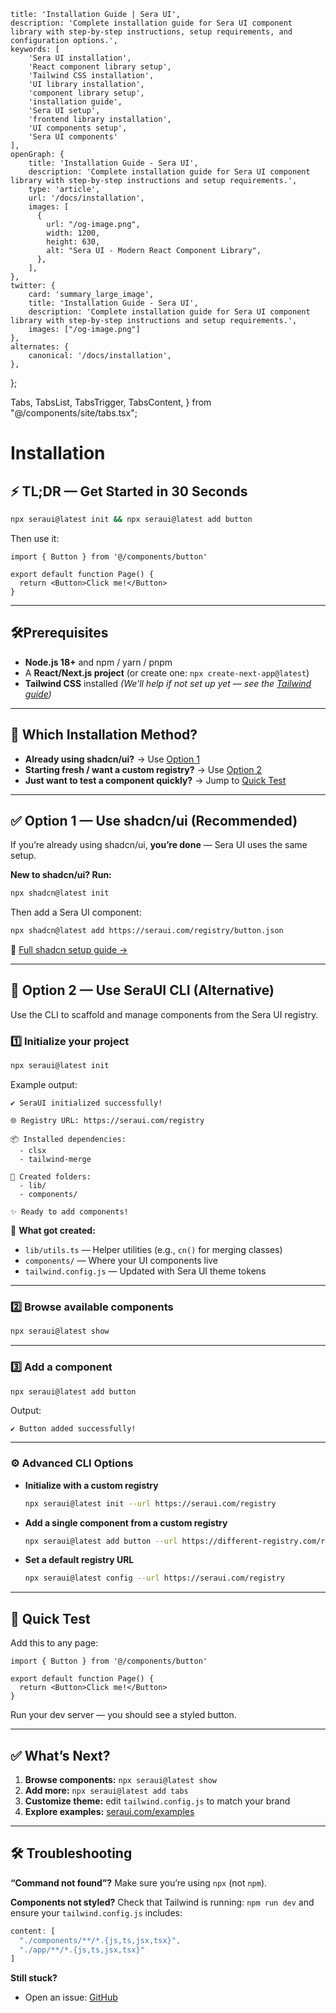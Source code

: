     title: 'Installation Guide | Sera UI',
    description: 'Complete installation guide for Sera UI component library with step-by-step instructions, setup requirements, and configuration options.',
    keywords: [
        'Sera UI installation',
        'React component library setup',
        'Tailwind CSS installation',
        'UI library installation',
        'component library setup',
        'installation guide',
        'Sera UI setup',
        'frontend library installation',
        'UI components setup',
        'Sera UI components'
    ],
    openGraph: {
        title: 'Installation Guide - Sera UI',
        description: 'Complete installation guide for Sera UI component library with step-by-step instructions and setup requirements.',
        type: 'article',
        url: '/docs/installation',
        images: [
          {
            url: "/og-image.png",
            width: 1200,
            height: 630,
            alt: "Sera UI - Modern React Component Library",
          },
        ],
    },
    twitter: {
        card: 'summary_large_image',
        title: 'Installation Guide - Sera UI',
        description: 'Complete installation guide for Sera UI component library with step-by-step instructions and setup requirements.',
        images: ["/og-image.png"]
    },
    alternates: {
        canonical: '/docs/installation',
    },
};

  Tabs,
  TabsList,
  TabsTrigger,
  TabsContent,
} from "@/components/site/tabs.tsx";

# Installation

## ⚡ TL;DR — Get Started in 30 Seconds

```bash
npx seraui@latest init && npx seraui@latest add button
````

Then use it:

```tsx
import { Button } from '@/components/button'

export default function Page() {
  return <Button>Click me!</Button>
}
```

---

## 🛠️Prerequisites

* **Node.js 18+** and npm / yarn / pnpm
* A **React/Next.js project** (or create one: `npx create-next-app@latest`)
* **Tailwind CSS** installed
  *(We’ll help if not set up yet — see the [Tailwind guide](https://tailwindcss.com/docs/guides/nextjs))*

---

## 🚀 Which Installation Method?

* **Already using shadcn/ui?** → Use [Option 1](#-option-1--use-shadcnui-recommended)
* **Starting fresh / want a custom registry?** → Use [Option 2](#-option-2--use-seraui-cli-alternative)
* **Just want to test a component quickly?** → Jump to [Quick Test](#-quick-test)

---

## ✅ Option 1 — Use shadcn/ui (Recommended)

If you’re already using shadcn/ui, **you’re done** — Sera UI uses the same setup.

**New to shadcn/ui? Run:**

```bash
npx shadcn@latest init
```

Then add a Sera UI component:

```bash
npx shadcn@latest add https://seraui.com/registry/button.json
```

📘 [Full shadcn setup guide →](https://ui.shadcn.com/docs/installation)

---

## 🚀 Option 2 — Use SeraUI CLI (Alternative)

Use the CLI to scaffold and manage components from the Sera UI registry.

### 1️⃣ Initialize your project

```bash
npx seraui@latest init
```

Example output:

```shell
✔ SeraUI initialized successfully!

🌐 Registry URL: https://seraui.com/registry

📦 Installed dependencies:
  - clsx
  - tailwind-merge

📁 Created folders:
  - lib/
  - components/

✨ Ready to add components!
```

📁 **What got created:**

* `lib/utils.ts` — Helper utilities (e.g., `cn()` for merging classes)
* `components/` — Where your UI components live
* `tailwind.config.js` — Updated with Sera UI theme tokens

---

### 2️⃣ Browse available components

```bash
npx seraui@latest show
```

---

### 3️⃣ Add a component

```bash
npx seraui@latest add button
```

Output:

```shell
✔ Button added successfully!
```

---

### ⚙️ Advanced CLI Options

* **Initialize with a custom registry**

  ```bash
  npx seraui@latest init --url https://seraui.com/registry
  ```

* **Add a single component from a custom registry**

  ```bash
  npx seraui@latest add button --url https://different-registry.com/registry
  ```

* **Set a default registry URL**

  ```bash
  npx seraui@latest config --url https://seraui.com/registry
  ```

---

## 🎨 Quick Test

Add this to any page:

```tsx
import { Button } from '@/components/button'

export default function Page() {
  return <Button>Click me!</Button>
}
```

Run your dev server — you should see a styled button.

---

## ✅ What’s Next?

1. **Browse components:** `npx seraui@latest show`
2. **Add more:** `npx seraui@latest add tabs`
3. **Customize theme:** edit `tailwind.config.js` to match your brand
4. **Explore examples:** [seraui.com/examples](https://seraui.com/examples)

---

## 🛠️ Troubleshooting

**“Command not found”?**
Make sure you’re using `npx` (not `npm`).

**Components not styled?**
Check that Tailwind is running:
`npm run dev` and ensure your `tailwind.config.js` includes:

```js
content: [
  "./components/**/*.{js,ts,jsx,tsx}",
  "./app/**/*.{js,ts,jsx,tsx}"
]
```

**Still stuck?**

* Open an issue: [GitHub](https://github.com/sera-ui/sera-ui)


